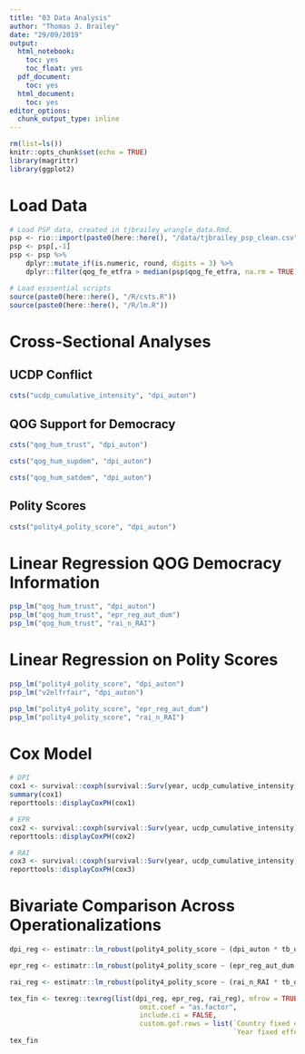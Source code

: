 ```yaml
---
title: "03 Data Analysis"
author: "Thomas J. Brailey"
date: "29/09/2019"
output:
  html_notebook:
    toc: yes
    toc_float: yes
  pdf_document:
    toc: yes
  html_document:
    toc: yes
editor_options:
  chunk_output_type: inline
---
```

<style>
    body .main-container {
        max-width: 100%;
    }
</style>

```r
rm(list=ls())
knitr::opts_chunk$set(echo = TRUE)
library(magrittr)
library(ggplot2)
```

# Load Data
```r
# Load PSP data, created in tjbrailey_wrangle_data.Rmd.
psp <- rio::import(paste0(here::here(), "/data/tjbrailey_psp_clean.csv"))
psp <- psp[,-1]
psp <- psp %>%
    dplyr::mutate_if(is.numeric, round, digits = 3) %>%
    dplyr::filter(qog_fe_etfra > median(psp$qog_fe_etfra, na.rm = TRUE))

# Load esssential scripts
source(paste0(here::here(), "/R/csts.R"))
source(paste0(here::here(), "/R/lm.R"))
```

# Cross-Sectional Analyses
## UCDP Conflict
```r
csts("ucdp_cumulative_intensity", "dpi_auton")
```

## QOG Support for Democracy
```r
csts("qog_hum_trust", "dpi_auton")

csts("qog_hum_supdem", "dpi_auton")

csts("qog_hum_satdem", "dpi_auton")
```

## Polity Scores
```r
csts("polity4_polity_score", "dpi_auton")
```









# Linear Regression QOG Democracy Information
```r
psp_lm("qog_hum_trust", "dpi_auton")
psp_lm("qog_hum_trust", "epr_reg_aut_dum")
psp_lm("qog_hum_trust", "rai_n_RAI")
```

# Linear Regression on Polity Scores
```r
psp_lm("polity4_polity_score", "dpi_auton")
psp_lm("v2elfrfair", "dpi_auton")

psp_lm("polity4_polity_score", "epr_reg_aut_dum")
psp_lm("polity4_polity_score", "rai_n_RAI")
```

# Cox Model
```r
# DPI
cox1 <- survival::coxph(survival::Surv(year, ucdp_cumulative_intensity) ~ (dpi_auton * tb_other_provis) + qog_wbgi_pve + qog_wdi_gini + qog_gle_pop + polity4_polity_score, data = psp)
summary(cox1)
reporttools::displayCoxPH(cox1)

# EPR
cox2 <- survival::coxph(survival::Surv(year, ucdp_cumulative_intensity) ~ (epr_reg_aut_dum * tb_other_provis) + as.factor(country) + qog_wbgi_pve + qog_wdi_gini + qog_gle_pop + polity4_polity_score, data = psp)
reporttools::displayCoxPH(cox2)

# RAI
cox3 <- survival::coxph(survival::Surv(year, ucdp_cumulative_intensity) ~ (rai_n_RAI * tb_other_provis) + as.factor(country) + qog_wbgi_pve + qog_wdi_gini + qog_gle_pop + polity4_polity_score, data = psp)
reporttools::displayCoxPH(cox3)
```
# Bivariate Comparison Across Operationalizations
```r
dpi_reg <- estimatr::lm_robust(polity4_polity_score ~ (dpi_auton * tb_other_provis) + as.factor(country) + as.factor(year) + qog_wbgi_pve + qog_wdi_gini + qog_gle_pop, data = psp, se_type = "CR2", clusters = country)

epr_reg <- estimatr::lm_robust(polity4_polity_score ~ (epr_reg_aut_dum * tb_other_provis) + as.factor(country) + as.factor(year) + qog_wbgi_pve + qog_wdi_gini + qog_gle_pop, data = psp, se_type = "CR2", clusters = country)

rai_reg <- estimatr::lm_robust(polity4_polity_score ~ (rai_n_RAI * tb_other_provis) + as.factor(country) + as.factor(year) + qog_wbgi_pve + qog_wdi_gini + qog_gle_pop, data = psp, se_type = "CR2", clusters = country)

tex_fin <- texreg::texreg(list(dpi_reg, epr_reg, rai_reg), mfrow = TRUE, 
                                omit.coef = "as.factor", 
                                include.ci = FALSE, 
                                custom.gof.rows = list(`Country fixed effects` = c("Y", "Y", "Y"),
                                                       `Year fixed effects` = c("Y", "Y", "Y")))
tex_fin
```


